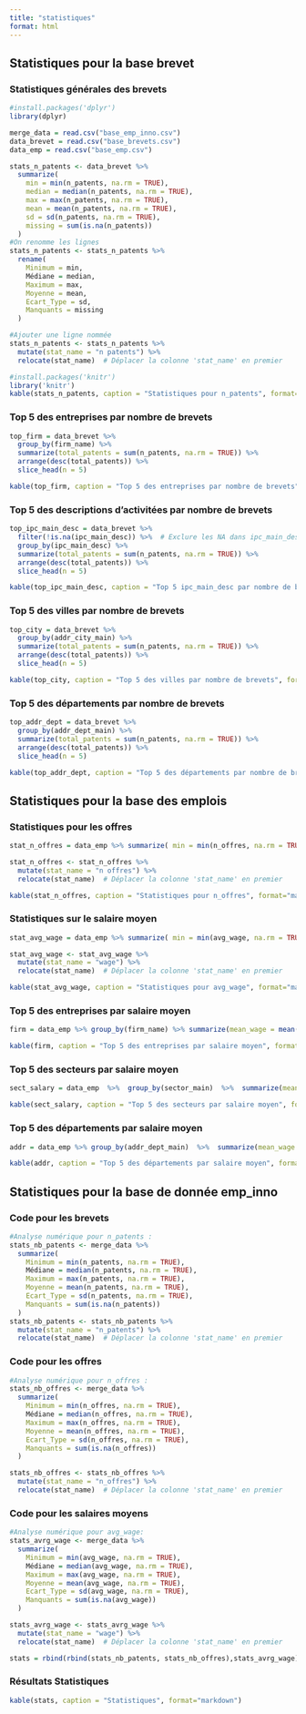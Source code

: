 ```yaml
---
title: "statistiques"
format: html
---
```


## **Statistiques pour la base brevet**

### **Statistiques générales des brevets**

```r
#install.packages('dplyr')
library(dplyr)
```

```r
merge_data = read.csv("base_emp_inno.csv")
data_brevet = read.csv("base_brevets.csv")
data_emp = read.csv("base_emp.csv")

stats_n_patents <- data_brevet %>%
  summarize(
    min = min(n_patents, na.rm = TRUE),
    median = median(n_patents, na.rm = TRUE),
    max = max(n_patents, na.rm = TRUE),
    mean = mean(n_patents, na.rm = TRUE),
    sd = sd(n_patents, na.rm = TRUE),
    missing = sum(is.na(n_patents))
  )
#On renomme les lignes
stats_n_patents <- stats_n_patents %>%
  rename(
    Minimum = min,
    Médiane = median,
    Maximum = max,
    Moyenne = mean,
    Ecart_Type = sd,
    Manquants = missing
  )

#Ajouter une ligne nommée
stats_n_patents <- stats_n_patents %>%
  mutate(stat_name = "n patents") %>%
  relocate(stat_name)  # Déplacer la colonne 'stat_name' en premier

```

```r
#install.packages('knitr')
library('knitr')
kable(stats_n_patents, caption = "Statistiques pour n_patents", format="markdown")
```

### **Top 5 des entreprises par nombre de brevets**

```r

top_firm = data_brevet %>%
  group_by(firm_name) %>%
  summarize(total_patents = sum(n_patents, na.rm = TRUE)) %>%
  arrange(desc(total_patents)) %>%
  slice_head(n = 5)

kable(top_firm, caption = "Top 5 des entreprises par nombre de brevets", format="markdown")

```

### **Top 5 des descriptions d'activitées par nombre de brevets**

```r

top_ipc_main_desc = data_brevet %>%
  filter(!is.na(ipc_main_desc)) %>%  # Exclure les NA dans ipc_main_desc
  group_by(ipc_main_desc) %>%
  summarize(total_patents = sum(n_patents, na.rm = TRUE)) %>%
  arrange(desc(total_patents)) %>%
  slice_head(n = 5)

kable(top_ipc_main_desc, caption = "Top 5 ipc_main_desc par nombre de brevets", format="markdown")
```

### **Top 5 des villes par nombre de brevets**
```r

top_city = data_brevet %>%
  group_by(addr_city_main) %>%
  summarize(total_patents = sum(n_patents, na.rm = TRUE)) %>%
  arrange(desc(total_patents)) %>%
  slice_head(n = 5)

kable(top_city, caption = "Top 5 des villes par nombre de brevets", format="markdown")
```

### **Top 5 des départements par nombre de brevets**
```r

top_addr_dept = data_brevet %>%
  group_by(addr_dept_main) %>%
  summarize(total_patents = sum(n_patents, na.rm = TRUE)) %>%
  arrange(desc(total_patents)) %>%
  slice_head(n = 5)

kable(top_addr_dept, caption = "Top 5 des départements par nombre de brevets", format="markdown")
```

## **Statistiques pour la base des emplois**

### **Statistiques pour les offres**

```r
stat_n_offres = data_emp %>% summarize( min = min(n_offres, na.rm = TRUE), median = median(n_offres, na.rm = TRUE), max = max(n_offres, na.rm = TRUE), mean = mean(n_offres, na.rm = TRUE), sd = sd(n_offres, na.rm = TRUE), missing = sum(is.na(n_offres)))

stat_n_offres <- stat_n_offres %>%
  mutate(stat_name = "n offres") %>%
  relocate(stat_name)  # Déplacer la colonne 'stat_name' en premier

kable(stat_n_offres, caption = "Statistiques pour n_offres", format="markdown")
```

### **Statistiques sur le salaire moyen**

```r
stat_avg_wage = data_emp %>% summarize( min = min(avg_wage, na.rm = TRUE), median = median(avg_wage, na.rm = TRUE), max = max(avg_wage, na.rm = TRUE), mean = mean(avg_wage, na.rm = TRUE), sd = sd(avg_wage, na.rm = TRUE), missing = sum(is.na(avg_wage)) )

stat_avg_wage <- stat_avg_wage %>%
  mutate(stat_name = "wage") %>%
  relocate(stat_name)  # Déplacer la colonne 'stat_name' en premier

kable(stat_avg_wage, caption = "Statistiques pour avg_wage", format="markdown")
```

### **Top 5 des entreprises par salaire moyen**

```r
firm = data_emp %>% group_by(firm_name) %>% summarize(mean_wage = mean(avg_wage, na.rm = TRUE))  %>%  arrange(desc(mean_wage)) %>%  slice_head(n = 5)

kable(firm, caption = "Top 5 des entreprises par salaire moyen", format="markdown")
```

### **Top 5 des secteurs par salaire moyen**

```r
sect_salary = data_emp  %>%  group_by(sector_main)  %>%  summarize(mean_wage = mean(avg_wage, na.rm = TRUE))  %>%  arrange(desc(mean_wage))  %>%  slice_head(n = 5)

kable(sect_salary, caption = "Top 5 des secteurs par salaire moyen", format="markdown")
```

### **Top 5 des départements par salaire moyen**

```r
addr = data_emp %>% group_by(addr_dept_main)  %>%  summarize(mean_wage = mean(avg_wage, na.rm = TRUE))  %>%  arrange(desc(mean_wage))  %>%  slice_head(n = 5)

kable(addr, caption = "Top 5 des départements par salaire moyen", format="markdown")
```

## **Statistiques pour la base de donnée emp_inno**

### **Code pour les brevets**

```r

#Analyse numérique pour n_patents :
stats_nb_patents <- merge_data %>%
  summarize(
    Minimum = min(n_patents, na.rm = TRUE),
    Médiane = median(n_patents, na.rm = TRUE),
    Maximum = max(n_patents, na.rm = TRUE),
    Moyenne = mean(n_patents, na.rm = TRUE),
    Ecart_Type = sd(n_patents, na.rm = TRUE),
    Manquants = sum(is.na(n_patents))
  )
stats_nb_patents <- stats_nb_patents %>%
  mutate(stat_name = "n_patents") %>%
  relocate(stat_name)  # Déplacer la colonne 'stat_name' en premier

```

### **Code pour les offres**

```r
#Analyse numérique pour n_offres :
stats_nb_offres <- merge_data %>%
  summarize(
    Minimum = min(n_offres, na.rm = TRUE),
    Médiane = median(n_offres, na.rm = TRUE),
    Maximum = max(n_offres, na.rm = TRUE),
    Moyenne = mean(n_offres, na.rm = TRUE),
    Ecart_Type = sd(n_offres, na.rm = TRUE),
    Manquants = sum(is.na(n_offres))
  )

stats_nb_offres <- stats_nb_offres %>%
  mutate(stat_name = "n_offres") %>%
  relocate(stat_name)  # Déplacer la colonne 'stat_name' en premier

```

### **Code pour les salaires moyens**

```r
#Analyse numérique pour avg_wage:
stats_avrg_wage <- merge_data %>%
  summarize(
    Minimum = min(avg_wage, na.rm = TRUE),
    Médiane = median(avg_wage, na.rm = TRUE),
    Maximum = max(avg_wage, na.rm = TRUE),
    Moyenne = mean(avg_wage, na.rm = TRUE),
    Ecart_Type = sd(avg_wage, na.rm = TRUE),
    Manquants = sum(is.na(avg_wage))
  )

stats_avrg_wage <- stats_avrg_wage %>%
  mutate(stat_name = "wage") %>%
  relocate(stat_name)  # Déplacer la colonne 'stat_name' en premier

stats = rbind(rbind(stats_nb_patents, stats_nb_offres),stats_avrg_wage)
```

### **Résultats Statistiques**

```r
kable(stats, caption = "Statistiques", format="markdown")
```
